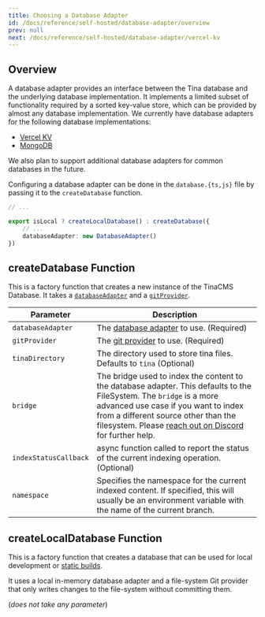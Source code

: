 ```yaml
---
title: Choosing a Database Adapter
id: /docs/reference/self-hosted/database-adapter/overview
prev: null
next: /docs/reference/self-hosted/database-adapter/vercel-kv
---
```


## Overview

A database adapter provides an interface between the Tina database and the underlying database implementation. It implements a limited subset of functionality required by a sorted key-value store, which can be provided by almost any database implementation. We currently have database adapters for the following database implementations:

- [Vercel KV](/docs/reference/self-hosted/database-adapter/vercel-kv)
- [MongoDB](/docs/reference/self-hosted/database-adapter/mongodb)

We also plan to support additional database adapters for common databases in the future.

Configuring a database adapter can be done in the `database.{ts,js}` file by passing it to the `createDatabase` function.

```ts
// ...

export isLocal ? createLocalDatabase() : createDatabase({
    // ...
    databaseAdapter: new DatabaseAdapter()
})
```

## createDatabase Function

This is a factory function that creates a new instance of the TinaCMS Database. It takes a [`databaseAdapter`](/docs/reference/self-hosted/database-adapter/overview/) and a [`gitProvider`](/docs/reference/self-hosted/git-provider/overview/).

| Parameter             | Description                                                                                                                                                                                                                                                                                    |
|-----------------------|------------------------------------------------------------------------------------------------------------------------------------------------------------------------------------------------------------------------------------------------------------------------------------------------|
| `databaseAdapter`     | The [database adapter](/docs/reference/self-hosted/database-adapter/overview) to use. (Required)                                                                                                                                                                                               |
| `gitProvider`         | The [git provider](/docs/reference/self-hosted/git-provider/overview) to use. (Required)                                                                                                                                                                                                       |
| `tinaDirectory`       | The directory used to store tina files. Defaults to `tina` (Optional)                                                                                                                                                                                                                          |
| `bridge`              | The bridge used to index the content to the database adapter. This defaults to the FileSystem. The `bridge` is a more advanced use case if you want to index from a different source other than the filesystem. Please [reach out on Discord](https://discord.gg/zumN63Ybpf) for further help. |
| `indexStatusCallback` | async function called to report the status of the current indexing operation. (Optional)                                                                                                                                                                                                       |
| `namespace`           | Specifies the namespace for the current indexed content. If specified, this will usually be an environment variable with the name of the current branch.                                                                                                                                       |

## createLocalDatabase Function

This is a factory function that creates a database that can be used for local development or [static builds](/docs/cli-overview/#examples).

It uses a local in-memory database adapter and a file-system Git provider that only writes changes to the file-system without committing them.

(_does not take any parameter_)
